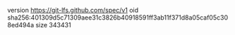 version https://git-lfs.github.com/spec/v1
oid sha256:401309d5c71309aee31c3826b40918591ff3ab11f371d8a05caf05c308ed494a
size 343431
